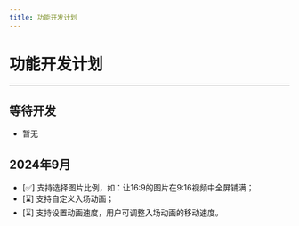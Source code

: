 ```yaml
---
title: 功能开发计划
---
```


# 功能开发计划

----

## 等待开发
- 暂无

## 2024年9月
- [✅] 支持选择图片比例，如：让16:9的图片在9:16视频中全屏铺满；
- [⌛️] 支持自定义入场动画；
- [⌛️] 支持设置动画速度，用户可调整入场动画的移动速度。


